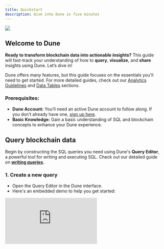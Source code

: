 ```yaml
---
title: Quickstart
description: Dive into Dune in five minutes
---
```


<Frame caption="Convert data into knowledge!">
  <img src="/images/quickstart-cover.jpeg" />
</Frame>

## Welcome to Dune

**Ready to transform blockchain data into actionable insights?** 
This guide will fast-track your understanding of how to **query**, **visualize**, and **share** insights using Dune. Let’s dive in!

Dune offers many features, but this guide focuses on the essentials you'll need to get started. For more detailed guides, check out our [Analytics Guidelines](/learning-resources) and [Data Tables](/data-catalog/) sections.

### **Prerequisites:**

*   **Dune Account:** You’ll need an active Dune account to follow along. If you don’t already have one, [sign up here](https://dune.com/auth/register).
*   **Basic Knowledge:** Gain a basic understanding of SQL and blockchain concepts to enhance your Dune experience.

## Query blockchain data

Begin by constructing the SQL queries you need using Dune's **Query Editor**, a powerful tool for writing and executing SQL. Check out our detailed guide on **[writing queries](https://docs.dune.com/web-app/query-editor/query-window).**

### 1.  **Create a new query** 
- Open the Query Editor in the Dune interface. 
- Here's an embedded demo to help you get started:

<div
  style={{
    position: "relative",
    paddingBottom: "calc(66.66666666666666% + 41px)",
    height: 0
  }}
>
  <iframe
    src="https://demo.arcade.software/gT2ctqjvwIuX5xUXPx5S?embed"
    frameBorder={0}
    loading="lazy"
    webkitallowfullscreen=""
    mozallowfullscreen=""
    allowFullScreen=""
    style={{
      position: "absolute",
      top: 0,
      left: 0,
      width: "100%",
      height: "100%",
      colorScheme: "light"
    }}
    title="Dashboards"
  />
</div>

### 2.  Write SQL
- Analyze daily activity on Ethereum by entering the following SQL:

```sql
--Query to get Ethereum's unique daily active users and passive users  in 2023

SELECT  
--truncate time to day
date_trunc('day', block_time) AS time,
-- count distinct addresses that sent a transactions
COUNT(distinct "from") AS users,
-- count distinct addresses that received a transaction
COUNT(distinct "to") AS receiving_addresses
FROM ethereum.transactions
WHERE block_time > DATE '2023-01-01'
GROUP BY time
```

- **[Run this query now.](https://dune.com/queries/2335378)**


### 3.  Run and save your query
Make sure your work is not lost.
- After crafting your query, run it to verify it executes correctly.
- Click the **"Save"** button at the upper right part of the screen. This saves your query, allowing you to monitor the data continuously.


## Create a visualization
After executing a query, the results are displayed in a table below the Query Editor. The next step is to transform these raw data into a more digestible format through visualization.

### 1.  Create a New Visualization
  - Click on **“New Visualization”**, select your desired chart type, and click **“Add Visualization.”**
### 2.  Set data sources
  - Choose the appropriate fields for the x and y axes to shape how your data will be displayed.
### 3.  Customize the visualization settings
  - Adjust the settings to suit your visualization needs, such as formatting axis labels and tick marks to enhance readability.


In the example below, we'll create a line chart to visualize the number of unique daily active users and passive users on Ethereum in 2023. We'll format the axis label and tick label to `0a`to make the numbers more user-friendly.

<div
  style={{
    position: "relative",
    paddingBottom: "calc(66.66666666666666% + 41px)",
    height: 0
  }}
>
  <iframe
    src="https://demo.arcade.software/nNxDjw8vBmp34u3aNU0R?embed"
    frameBorder={0}
    loading="lazy"
    webkitallowfullscreen=""
    mozallowfullscreen=""
    allowFullScreen=""
    style={{
      position: "absolute",
      top: 0,
      left: 0,
      width: "100%",
      height: "100%",
      colorScheme: "light"
    }}
    title="Dashboards"
  />
</div>


### **Learn more**

For more detailed guidance on visual data representation, explore our resources:
- **[How to create a visualization](https://docs.dune.com/learning/how-tos/create-your-first-visualization)**
- **[Formatting tables](https://docs.dune.com/web-app/visualizations/tables)** 
- **[Fromatting graphs & charts](https://docs.dune.com/web-app/visualizations/charts-graphs)** 
- **[Using counters](https://docs.dune.com/web-app/visualizations/counters)**


## Present your data
Easily share your insights by creating and customizing a dashboard on Dune. Follow these steps to get started:
### 1.  **Create & name a new dashboard**
- Navigate to the **Create** menu and select **“New Dashboard”**
- Enter a name for your dashboard. This name will also become part of the dashboard's URL slug, **which cannot be changed later.** Choose wisely!
### 2.  **Save and Open**
- Click on **“Save and Open”** to activate your dashboard and move to the editing interface.
### 3. **Edit dashboard & add widgets**
- Click the **“Edit”** button in the top right corner to enter edit mode.
- Click on **“Add Widget”** in the top right corner. 
### 4.  Adjust widget layout
- **Resize:** Drag the bottom right corner of the widget to adjust its size.
- **Move:** Drag the widget to your desired location on the dashboard.
### 5.  Finalize & save your work
- Once your widgets are positioned and customized to your satisfaction, click the **“Save”** button in the top right corner to save your changes.

<div
  style={{
    position: "relative",
    paddingBottom: "calc(66.66666666666666% + 41px)",
    height: 0
  }}
>
  <iframe
    src="https://demo.arcade.software/xTAXmlo0nCL0FOn38hW9?embed"
    frameBorder={0}
    loading="lazy"
    webkitallowfullscreen=""
    mozallowfullscreen=""
    allowFullScreen=""
    style={{
      position: "absolute",
      top: 0,
      left: 0,
      width: "100%",
      height: "100%",
      colorScheme: "light"
    }}
    title="Creating a dashboard"
  />
</div>

**Important Note:** *While you can change the dashboard's display name at any time, the URL slug, created based on your initial name choice, is permanent.*

For detailed instructions on dashboard creation, widget customization, and advanced settings, refer to our comprehensive guide on **[Creating Dashboards.](https://docs.dune.com/web-app/dashboards)**

## Recap

**Congratulations, you've just queried blockchain data, created a visualization, and presented your data on Dune!**

Now, you can share your dashboard with the world. Learn more about sharing your content effectively in our guide on **[how to share Dune content.](https://docs.dune.com/learning/how-tos/share-dune-content)**

## Next steps

Enhance your Dune skills and community engagement with these resources:

*   **[Dune Official Getting Started Video Series](https://www.youtube.com/watch?v=S-cctFmR828\&list=PLK3b5d4iK10ext4v-GBySekaA8-GP8quD\&index=1)::** Learn how the data flows and how to navigate the Dune app to create queries, visualizations, and dashboards.

*   **[All Ethereum and SQL Basics](https://web3datadegens.substack.com/p/a-basic-wizard-guide-to-dune-sql):** Learn all the basic SQL concepts and Ethereum tables that you'll need in your analysis.

*   **Pure SQL Practice:** Sharpen your skills with the "easy" problems **[on hackerrank](https://www.hackerrank.com/domains/sql).**

*   **Join the community**: Connect and learn [in our Discord community](https://discord.com/invite/ErrzwBz) in the `#🐥︱beginners` and `#🙋︱query-questions` channels.
